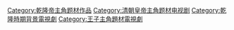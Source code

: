[[Category:乾隆帝主角题材作品|Category:乾隆帝主角题材作品]]
[[Category:清朝皇帝主角题材电视剧|Category:清朝皇帝主角题材电视剧]]
[[Category:乾隆時期背景電視劇|Category:乾隆時期背景電視劇]]
[[Category:王子主角題材電視劇|Category:王子主角題材電視劇]]